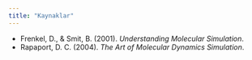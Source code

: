 ```yaml
---
title: "Kaynaklar"
---
```


- Frenkel, D., & Smit, B. (2001). *Understanding Molecular Simulation*.
- Rapaport, D. C. (2004). *The Art of Molecular Dynamics Simulation*.
